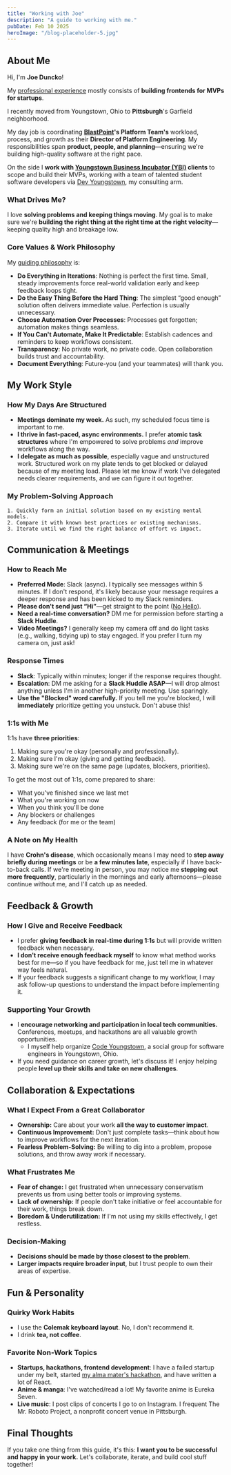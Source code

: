 ```yaml
---
title: "Working with Joe"
description: "A guide to working with me."
pubDate: Feb 10 2025
heroImage: "/blog-placeholder-5.jpg"
---
```


## About Me

Hi, I'm **Joe Duncko**!

My [professional experience](/resume) mostly consists of **building frontends for MVPs for startups**.

I recently moved from Youngstown, Ohio to **Pittsburgh**'s Garfield neighborhood.

My day job is coordinating **[BlastPoint](https://blastpoint.com/)'s Platform Team's** workload, process, and growth as their **Director of Platform Engineering**. My responsibilities span **product, people, and planning**—ensuring we're building high-quality software at the right pace.

On the side I **work with [Youngstown Business Incubator (YBI)](https://ybi.org/) clients** to scope and build their MVPs, working with a team of talented student software developers via [Dev Youngstown](https://www.youngstown.dev/), my consulting arm.

### What Drives Me?

I love **solving problems and keeping things moving**. My goal is to make sure we're **building the right thing at the right time at the right velocity**—keeping quality high and breakage low.

### Core Values & Work Philosophy

My [guiding philosophy](/blog/my-guiding-philosophies/) is:

-   **Do Everything in Iterations**: Nothing is perfect the first time. Small, steady improvements force real-world validation early and keep feedback loops tight.
-   **Do the Easy Thing Before the Hard Thing**: The simplest “good enough” solution often delivers immediate value. Perfection is usually unnecessary.
-   **Choose Automation Over Processes**: Processes get forgotten; automation makes things seamless.
-   **If You Can't Automate, Make It Predictable**: Establish cadences and reminders to keep workflows consistent.
-   **Transparency**: No private work, no private code. Open collaboration builds trust and accountability.
-   **Document Everything**: Future-you (and your teammates) will thank you.

## My Work Style

### How My Days Are Structured

-   **Meetings dominate my week.** As such, my scheduled focus time is important to me.
-   **I thrive in fast-paced, async environments.** I prefer **atomic task structures** where I'm empowered to solve problems _and_ improve workflows along the way.
-   **I delegate as much as possible**, especially vague and unstructured work. Structured work on my plate tends to get blocked or delayed because of my meeting load. Please let me know if work I've delegated needs clearer requirements, and we can figure it out together.

### My Problem-Solving Approach

    1. Quickly form an initial solution based on my existing mental models.
    2. Compare it with known best practices or existing mechanisms.
    3. Iterate until we find the right balance of effort vs impact.

## Communication & Meetings

### How to Reach Me

-   **Preferred Mode**: Slack (async). I typically see messages within 5 minutes. If I don't respond, it's likely because your message requires a deeper response and has been kicked to my Slack reminders.
-   **Please don't send just “Hi”**—get straight to the point ([No Hello](https://nohello.net/en/)).
-   **Need a real-time conversation?** DM me for permission before starting a **Slack Huddle**.
-   **Video Meetings?** I generally keep my camera off and do light tasks (e.g., walking, tidying up) to stay engaged. If you prefer I turn my camera on, just ask!

### Response Times

-   **Slack**: Typically within minutes; longer if the response requires thought.
-   **Escalation**: DM me asking for a **Slack Huddle ASAP**—I will drop almost anything unless I'm in another high-priority meeting. Use sparingly.
-   **Use the "Blocked" word carefully.** If you tell me you're blocked, I will **immediately** prioritize getting you unstuck. Don't abuse this!

### 1:1s with Me

1:1s have **three priorities**:

1. Making sure you're okay (personally and professionally).
2. Making sure I'm okay (giving and getting feedback).
3. Making sure we're on the same page (updates, blockers, priorities).

To get the most out of 1:1s, come prepared to share:

-   What you've finished since we last met
-   What you're working on now
-   When you think you'll be done
-   Any blockers or challenges
-   Any feedback (for me or the team)

### A Note on My Health

I have **Crohn's disease**, which occasionally means I may need to **step away briefly during meetings** or be **a few minutes late**, especially if I have back-to-back calls. If we're meeting in person, you may notice me **stepping out more frequently**, particularly in the mornings and early afternoons—please continue without me, and I'll catch up as needed.

## Feedback & Growth

### How I Give and Receive Feedback

-   I prefer **giving feedback in real-time during 1:1s** but will provide written feedback when necessary.
-   **I don't receive enough feedback myself** to know what method works best for me—so if you have feedback for me, just tell me in whatever way feels natural.
-   If your feedback suggests a significant change to my workflow, I may ask follow-up questions to understand the impact before implementing it.

### Supporting Your Growth

-   I **encourage networking and participation in local tech communities.** Conferences, meetups, and hackathons are all valuable growth opportunities.
    -   I myself help organize [Code Youngstown](https://codeyoungstown.com/), a social group for software engineers in Youngstown, Ohio.
-   If you need guidance on career growth, let's discuss it! I enjoy helping people **level up their skills and take on new challenges**.

## Collaboration & Expectations

### What I Expect From a Great Collaborator

-   **Ownership:** Care about your work **all the way to customer impact**.
-   **Continuous Improvement:** Don't just complete tasks—think about how to improve workflows for the next iteration.
-   **Fearless Problem-Solving:** Be willing to dig into a problem, propose solutions, and throw away work if necessary.

### What Frustrates Me

-   **Fear of change:** I get frustrated when unnecessary conservatism prevents us from using better tools or improving systems.
-   **Lack of ownership:** If people don't take initiative or feel accountable for their work, things break down.
-   **Boredom & Underutilization:** If I'm not using my skills effectively, I get restless.

### Decision-Making

-   **Decisions should be made by those closest to the problem**.
-   **Larger impacts require broader input**, but I trust people to own their areas of expertise.

## Fun & Personality

### Quirky Work Habits

-   I use the **Colemak keyboard layout**. No, I don't recommend it.
-   I drink **tea, not coffee**.

### Favorite Non-Work Topics

-   **Startups, hackathons, frontend development**: I have a failed startup under my belt, started [my alma mater's hackathon](https://hackysu.com/), and have written a lot of React.
-   **Anime & manga**: I've watched/read a lot! My favorite anime is Eureka Seven.
-   **Live music**: I post clips of concerts I go to on Instagram. I frequent The Mr. Roboto Project, a nonprofit concert venue in Pittsburgh.

## Final Thoughts

If you take one thing from this guide, it's this: **I want you to be successful and happy in your work.** Let's collaborate, iterate, and build cool stuff together!
